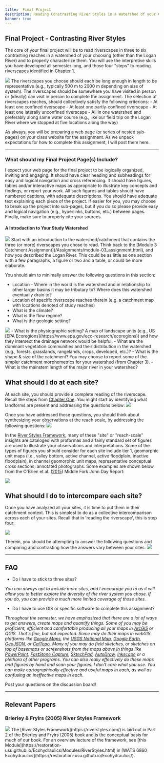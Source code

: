 ```yaml
---
title: 	Final Project
description: Reading Constrasting River Styles in a Watershed of your Choosing
banner: true
---
```


## Final Project - Contrasting River Styles


The core of your final project will be to read riverscapes in three to six contrasting reaches in a watershed of your choosing (other than the Logan River) and to properly characterize them.  You will use the interpretive skills you have developed all semester long, and those four "steps" to reading riverscapes identified in [Chapter 1](/Course_Topics/module-01.html). 

<Image src="/images/pics/valleySetting.png" class="float-right" />
The riverscapes you choose should each be long enough in length to be representative (e.g., typically 500 m to  2000 m depending on size of system). The riverscapes should be somewhere you have visited in person or (ideally) can visit in person to complete the assignment. The selection of riverscapes reaches, should collectively satisfy the following criterions:
-  At least one confined riverscape
-  At least one partly-confined riverscape 
-  At least one laterally unconfined riverscape
-  All in one watershed and preferably along same water course (e.g., like our field trip on the Logan River where we stopped at five locations along the way)

As always, you will be preparing a web page (or series of nested sub-pages) on your class website for the assignment. As we unpack expectations for how to complete this assignment, I will post them here. 

-----------------
### What should my Final Project Page(s) Include?

I expect your web page for the final project to be logically organized, inviting and engaging. It should have clear heading and subheadings for easy and logical navigation and cross referencing. It should have figures, tables and/or interactive maps as appropriate to illustrate key concepts and findings, or report your work. All such figures and tables should have numbered captions, with adequate descriptions. You should have adequate text explaining each piece of the project. If easier for you, you may choose to break up the project into sub-pages, but if you do so please provide easy and logical navigation (e.g., hyperlinks, buttons, etc.) between pages. Finally, make sure to properly cite your sources. 

#### A Introduction to Your Study Watershed
<Image src="/images/pics/CatchmentMap.png" class="float-right" />
Start with an introduction to the watershed/catchment that contains the three (or more) riverscapes you chose to read.  Think back to the [Module 3 Catchment Assignment](/Assignments/module-03_assignment.html), and how you described the Logan River. This could be as little as one section with a few paragraphs, a figure or two and a table, or could be more elaborate. 

You should aim to minimally answer the following questions in this section:
-  Location - Where in the world is the watershed and in relationship to other larger basins it may be tributary to? Where does this watershed eventually drain to? 
- Location of specific riverscape reaches therein (e.g. a catchment map with locations denoted of study reaches)  
- What is the climate?
- What is the flow regime?
- What is the geologic setting? 
<Image src="/images/pics/landscapeUnits.png" class="float-right" />
- What is the physiographic setting? A map of landscape units (e.g., US [EPA Ecoregions](https://www.epa.gov/eco-research/ecoregions)) and how they intersect the drainage network would be helpful.
- What are the dominant vegetation communities and their distribution in the watershed (e.g., forests, grasslands, rangelands, crops, developed, etc.)?
- What is the shape & size of the catchment? You may choose to report some of the simpler catchment  morphometrics for your watershed (from Chapter 3).
- What is the mainstem length of the major river in your watershed?

## What should I do at each site?

At each site, you should provide a complete reading of the riverscape. Recall the steps from [Chapter One](/Course_Topics/module-01.html). You might start by identifying what landforms are present and addressing the questions below:
<Image src="/images/pics/Read2Steps.png" to="/Course_Topics/module-01.html" />

Once you have addressed those questions, you should think about synthesizing your observations at the reach scale, by addressing the following questions:
<Image src="/images/pics/ReadStep3.png" to="/Course_Topics/module-01.html" />


In the [River Styles Framework](http://riverstyles.com), many of these "site" or "reach-scale" insights are cataloged with proformas and a fairly standard set of figures are used to illustrate your observations and interpretations.  Some of the types of figures you should consider for each site include tier 1, geomorphic unit maps (i.e., valley bottom, active channel, active floodplain, inactive floodplain), in channel geomorphic unit maps, representative conceptual cross sections, annotated photographs.  Some examples are shown below from the O'Brien et al. ([2015](https://www.researchgate.net/publication/270959675_River_StylesR_Report_for_the_Middle_Fork_John_Day_Watershed_Oregon)) Middle Fork John Day Report:

<Image src="/images/pics/RS_Maps.png" to="https://www.researchgate.net/publication/270959675_River_StylesR_Report_for_the_Middle_Fork_John_Day_Watershed_Oregon" />



## What should I do to intercompare each site?

Once you have analyzed all your sites, it is time to put them in their catchment context. This is simplest to do as a collective intercomparison across each of your sites. Recall that in 'reading the riverscape', this is step four:

<Image  src="/images/pics/ReadStep4.png" to="/Course_Topics/module-01.html" />

Therein, you should be attempting to answer the following questions and comparing and contrasting how the answers vary between your sites:
<Image src="/images/pics/QuestionsStep4.png" to="/Course_Topics/module-01.html" />

------
## FAQ

- Do I have to stick to three sites?

*You can always opt to include more sites, and I encourage you to as it will allow you to better explore the diversity of the river system you chose. If you do, you can provide a much more limited coverage of those sites.*

- Do I have to use GIS or specific software to complete this assignment?

*Throughout the semester, we have emphasized that there are a lot of ways to get answers, create maps and quantify things.  Some of you may be proficient, efficient and comfortable producing all your maps in [ArcGIS]() or QGIS. That's fine, but not expected. Some may do their maps in webGIS platforms like [Google Maps](https://www.google.com/maps), the [USGS National Map](https://apps.nationalmap.gov/viewer/), [Google Earth](https://www.google.com/earth/), [GeoJSON](http://geojson.io/), or [CalTopo](https://caltopo.com/). Many of you may do field sketches, or sketches on top of basemaps or screenshots from the maps above in things like [PowerPoint](https://office.live.com/start/powerpoint.aspx), [FastStone Capture](https://www.faststone.org/FSCaptureDetail.htm), [SktechPad](https://sketch.io/sketchpad/), [AutoDraw](https://www.autodraw.com/), [Inkscape](https://inkscape.org/) or a plethora of other programs. You can also really effectively do these maps and figures by hand and scan your figures.  I don't care what you use. You can make cartographically effective and useful maps in each, as well as confusing an ineffective maps in each.*

Post your questions on the discussion board! 

------


## Relevant Papers

### Brierley & Fryirs (2005) River Styles Framework

<Image float="right" src="/images/covers/RiverStyles.jpg" to="https://www.wiley.com/en-au/Geomorphology+and+River+Management%3A+Applications+of+the+River+Styles+Framework-p-9781405115162" />
The [River Styles Framework](https://riverstyles.com/) is laid out in Part 2 of the Brierley and Fryirs (2005) book and is the conceptual basis for much of our book. For an overview lecture of the framework, see [this Module](https://restoration-usu.github.io/Ecohydraulics/Modules/RiverStyles.html) in [WATS 6860 Ecohydraulics](https://restoration-usu.github.io/Ecohydraulics/).




